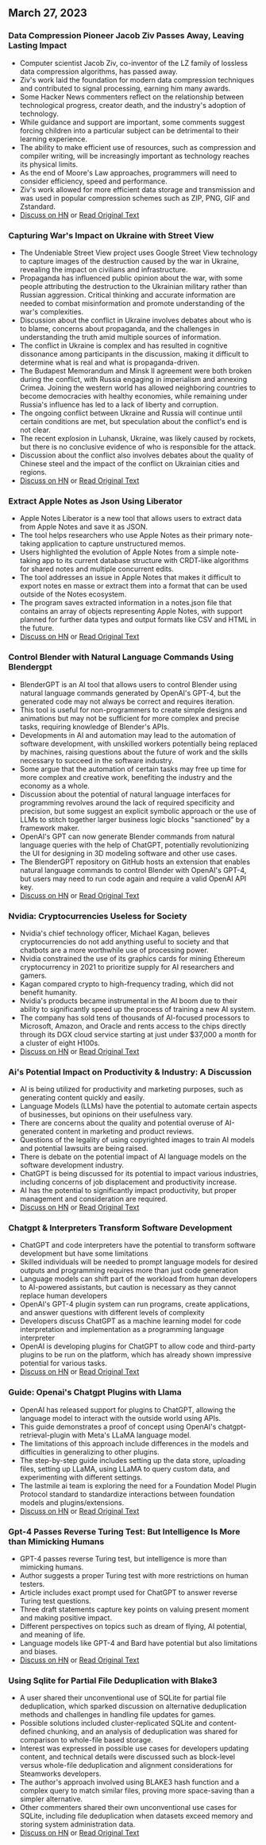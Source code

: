 

<CallToAction />

<Steps>

## March 27, 2023

### Data Compression Pioneer Jacob Ziv Passes Away, Leaving Lasting Impact

- Computer scientist Jacob Ziv, co-inventor of the LZ family of lossless data compression algorithms, has passed away.
- Ziv's work laid the foundation for modern data compression techniques and contributed to signal processing, earning him many awards.
- Some Hacker News commenters reflect on the relationship between technological progress, creator death, and the industry's adoption of technology.
- While guidance and support are important, some comments suggest forcing children into a particular subject can be detrimental to their learning experience.
- The ability to make efficient use of resources, such as compression and compiler writing, will be increasingly important as technology reaches its physical limits.
- As the end of Moore's Law approaches, programmers will need to consider efficiency, speed and performance.
- Ziv's work allowed for more efficient data storage and transmission and was used in popular compression schemes such as ZIP, PNG, GIF and Zstandard.
- [Discuss on HN](http://news.ycombinator.com/item?id=35316836) or [Read Original Text](https://twitter.com/erlichya/status/1639973591214182400)

### Capturing War's Impact on Ukraine with Street View

- The Undeniable Street View project uses Google Street View technology to capture images of the destruction caused by the war in Ukraine, revealing the impact on civilians and infrastructure.
- Propaganda has influenced public opinion about the war, with some people attributing the destruction to the Ukrainian military rather than Russian aggression. Critical thinking and accurate information are needed to combat misinformation and promote understanding of the war's complexities.
- Discussion about the conflict in Ukraine involves debates about who is to blame, concerns about propaganda, and the challenges in understanding the truth amid multiple sources of information.
- The conflict in Ukraine is complex and has resulted in cognitive dissonance among participants in the discussion, making it difficult to determine what is real and what is propaganda-driven.
- The Budapest Memorandum and Minsk II agreement were both broken during the conflict, with Russia engaging in imperialism and annexing Crimea. Joining the western world has allowed neighboring countries to become democracies with healthy economies, while remaining under Russia's influence has led to a lack of liberty and corruption.
- The ongoing conflict between Ukraine and Russia will continue until certain conditions are met, but speculation about the conflict's end is not clear.
- The recent explosion in Luhansk, Ukraine, was likely caused by rockets, but there is no conclusive evidence of who is responsible for the attack.
- Discussion about the conflict also involves debates about the quality of Chinese steel and the impact of the conflict on Ukrainian cities and regions.
- [Discuss on HN](http://news.ycombinator.com/item?id=35312352) or [Read Original Text](https://theundeniablestreetview.com/)

### Extract Apple Notes as Json Using Liberator

- Apple Notes Liberator is a new tool that allows users to extract data from Apple Notes and save it as JSON.
- The tool helps researchers who use Apple Notes as their primary note-taking application to capture unstructured memos.
- Users highlighted the evolution of Apple Notes from a simple note-taking app to its current database structure with CRDT-like algorithms for shared notes and multiple concurrent edits.
- The tool addresses an issue in Apple Notes that makes it difficult to export notes en masse or extract them into a format that can be used outside of the Notes ecosystem.
- The program saves extracted information in a notes.json file that contains an array of objects representing Apple Notes, with support planned for further data types and output formats like CSV and HTML in the future.
- [Discuss on HN](http://news.ycombinator.com/item?id=35316679) or [Read Original Text](https://github.com/HamburgChimps/apple-notes-liberator)

### Control Blender with Natural Language Commands Using Blendergpt

- BlenderGPT is an AI tool that allows users to control Blender using natural language commands generated by OpenAI's GPT-4, but the generated code may not always be correct and requires iteration.
- This tool is useful for non-programmers to create simple designs and animations but may not be sufficient for more complex and precise tasks, requiring knowledge of Blender's APIs.
- Developments in AI and automation may lead to the automation of software development, with unskilled workers potentially being replaced by machines, raising questions about the future of work and the skills necessary to succeed in the software industry.
- Some argue that the automation of certain tasks may free up time for more complex and creative work, benefiting the industry and the economy as a whole.
- Discussion about the potential of natural language interfaces for programming revolves around the lack of required specificity and precision, but some suggest an explicit symbolic approach or the use of LLMs to stitch together larger business logic blocks "sanctioned" by a framework maker.
- OpenAI's GPT can now generate Blender commands from natural language queries with the help of ChatGPT, potentially revolutionizing the UI for designing in 3D modeling software and other use cases.
- The BlenderGPT repository on GitHub hosts an extension that enables natural language commands to control Blender with OpenAI's GPT-4, but users may need to run code again and require a valid OpenAI API key.
- [Discuss on HN](http://news.ycombinator.com/item?id=35320571) or [Read Original Text](https://github.com/gd3kr/BlenderGPT)

### Nvidia: Cryptocurrencies Useless for Society

- Nvidia's chief technology officer, Michael Kagan, believes cryptocurrencies do not add anything useful to society and that chatbots are a more worthwhile use of processing power.
- Nvidia constrained the use of its graphics cards for mining Ethereum cryptocurrency in 2021 to prioritize supply for AI researchers and gamers.
- Kagan compared crypto to high-frequency trading, which did not benefit humanity.
- Nvidia's products became instrumental in the AI boom due to their ability to significantly speed up the process of training a new AI system.
- The company has sold tens of thousands of AI-focused processors to Microsoft, Amazon, and Oracle and rents access to the chips directly through its DGX cloud service starting at just under $37,000 a month for a cluster of eight H100s.
- [Discuss on HN](http://news.ycombinator.com/item?id=35317464) or [Read Original Text](https://www.theguardian.com/technology/2023/mar/26/cryptocurrencies-add-nothing-useful-to-society-nvidia-chatbots-processing-crypto-mining)

### Ai's Potential Impact on Productivity & Industry: A Discussion

- AI is being utilized for productivity and marketing purposes, such as generating content quickly and easily.
- Language Models (LLMs) have the potential to automate certain aspects of businesses, but opinions on their usefulness vary.
- There are concerns about the quality and potential overuse of AI-generated content in marketing and product reviews.
- Questions of the legality of using copyrighted images to train AI models and potential lawsuits are being raised.
- There is debate on the potential impact of AI language models on the software development industry.
- ChatGPT is being discussed for its potential to impact various industries, including concerns of job displacement and productivity increase.
- AI has the potential to significantly impact productivity, but proper management and consideration are required.
- [Discuss on HN](http://news.ycombinator.com/item?id=35312694) or [Read Original Text](https://oneusefulthing.substack.com/p/superhuman-what-can-ai-do-in-30-minutes)

### Chatgpt & Interpreters Transform Software Development

- ChatGPT and code interpreters have the potential to transform software development but have some limitations
- Skilled individuals will be needed to prompt language models for desired outputs and programming requires more than just code generation
- Language models can shift part of the workload from human developers to AI-powered assistants, but caution is necessary as they cannot replace human developers
- OpenAI's GPT-4 plugin system can run programs, create applications, and answer questions with different levels of complexity
- Developers discuss ChatGPT as a machine learning model for code interpretation and implementation as a programming language interpreter
- OpenAI is developing plugins for ChatGPT to allow code and third-party plugins to be run on the platform, which has already shown impressive potential for various tasks.
- [Discuss on HN](http://news.ycombinator.com/item?id=35312609) or [Read Original Text](https://andrewmayneblog.wordpress.com/2023/03/23/chatgpt-code-interpreter-magic/)

### Guide: Openai's Chatgpt Plugins with Llama

- OpenAI has released support for plugins to ChatGPT, allowing the language model to interact with the outside world using APIs.
- This guide demonstrates a proof of concept using OpenAI's chatgpt-retrieval-plugin with Meta's LLaMA language model.
- The limitations of this approach include differences in the models and difficulties in generalizing to other plugins.
- The step-by-step guide includes setting up the data store, uploading files, setting up LLaMA, using LLaMA to query custom data, and experimenting with different settings.
- The lastmile ai team is exploring the need for a Foundation Model Plugin Protocol standard to standardize interactions between foundation models and plugins/extensions.
- [Discuss on HN](http://news.ycombinator.com/item?id=35315542) or [Read Original Text](https://blog.lastmileai.dev/using-openais-retrieval-plugin-with-llama-d2e0b6732f14)

### Gpt-4 Passes Reverse Turing Test: But Intelligence Is More than Mimicking Humans

- GPT-4 passes reverse Turing test, but intelligence is more than mimicking humans.
- Author suggests a proper Turing test with more restrictions on human testers.
- Article includes exact prompt used for ChatGPT to answer reverse Turing test questions.
- Three draft statements capture key points on valuing present moment and making positive impact.
- Different perspectives on topics such as dream of flying, AI potential, and meaning of life.
- Language models like GPT-4 and Bard have potential but also limitations and biases.
- [Discuss on HN](http://news.ycombinator.com/item?id=35313171) or [Read Original Text](https://gist.github.com/rain-1/3bf56122b0ebeac929dff0f881ee8e4c)

### Using Sqlite for Partial File Deduplication with Blake3

- A user shared their unconventional use of SQLite for partial file deduplication, which sparked discussion on alternative deduplication methods and challenges in handling file updates for games.
- Possible solutions included cluster-replicated SQLite and content-defined chunking, and an analysis of deduplication was shared for comparison to whole-file based storage.
- Interest was expressed in possible use cases for developers updating content, and technical details were discussed such as block-level versus whole-file deduplication and alignment considerations for Steamworks developers.
- The author's approach involved using BLAKE3 hash function and a complex query to match similar files, proving more space-saving than a simpler alternative.
- Other commenters shared their own unconventional use cases for SQLite, including file deduplication when datasets exceed memory and storing system administration data.
- [Discuss on HN](http://news.ycombinator.com/item?id=35317419) or [Read Original Text](https://sqlite.org/forum/forumpost/7fecf11e42c71a91?raw)

</Steps>
